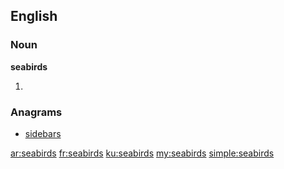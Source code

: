 ==English==

===Noun===
'''seabirds'''

# {{plural of|[[seabird]]}}

===Anagrams===
* [[sidebars#English|sidebars]]

[[ar:seabirds]]
[[fr:seabirds]]
[[ku:seabirds]]
[[my:seabirds]]
[[simple:seabirds]]